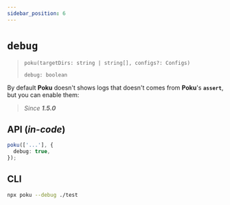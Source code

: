 ```yaml
---
sidebar_position: 6
---
```


# `debug`

> `poku(targetDirs: string | string[], configs?: Configs)`
>
> `debug: boolean`

By default **Poku** doesn't shows logs that doesn't comes from **Poku**'s **`assert`**, but you can enable them:

> _Since **1.5.0**_

## API (_in-code_)

```ts
poku(['...'], {
  debug: true,
});
```

## CLI

```bash
npx poku --debug ./test
```
